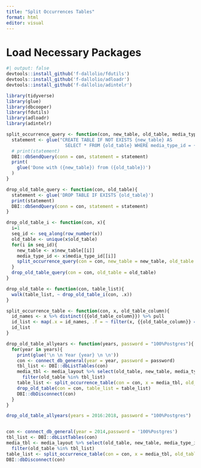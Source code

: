 ```yaml
---
title: "Split Occurrences Tables"
format: html
editor: visual
---
```


# Load Necessary Packages

```r
#| output: false
devtools::install_github('f-dallolio/fdutils')
devtools::install_github('f-dallolio/adloadr')
devtools::install_github('f-dallolio/adintelr')

library(tidyverse)
library(glue)
library(dbcooper)
library(fdutils)
library(adloadr)
library(adintelr)
```

```r
split_occurrence_query <- function(con, new_table, old_table, media_type_id){
  statement <- glue("CREATE TABLE IF NOT EXISTS {new_table} AS 
                      SELECT * FROM {old_table} WHERE media_type_id = {media_type_id}")
  # print(statement)
  DBI::dbSendQuery(conn = con, statement = statement)
  print(
    glue('Done with ({new_table}) from ({old_table})')
  )
}

drop_old_table_query <- function(con, old_table){
  statement <- glue('DROP TABLE IF EXISTS {old_table}')
  print(statement)
  DBI::dbSendQuery(conn = con, statement = statement)
}

drop_old_table_i <- function(con, x){
  i=1
  seq_id <- seq_along(row_number(x))
  old_table <- unique(x$old_table)
  for(i in seq_id){
    new_table <- x$new_table[[i]]
    media_type_id <- x$media_type_id[[i]]
    split_occurrence_query(con = con, new_table = new_table, old_table = old_table, media_type_id = media_type_id)
  }
  drop_old_table_query(con = con, old_table = old_table)
}

drop_old_table <- function(con, table_list){
  walk(table_list, ~ drop_old_table_i(con, .x))
}

split_occurrence_table <- function(con, x, old_table_column){
  id_names <- x %>% distinct({{old_table_column}}) %>% pull
  id_list <- map(.x = id_names, .f = ~ filter(x, {{old_table_column}} == .x)) %>% set_names(id_names)
  id_list
}

drop_old_table_allyears <- function(years, password = "100%Postgres"){
  for(year in years){
    print(glue('\n \n Year {year} \n \n'))
    con <- connect_db_general(year = year, password = password)
    tbl_list <- DBI::dbListTables(con)
    media_tbl <- media_layout %>% select(old_table, new_table, media_type_id) %>% 
      filter(old_table %in% tbl_list)
    table_list <- split_occurrence_table(con = con, x = media_tbl, old_table_column = old_table)
    drop_old_table(con = con, table_list = table_list)
    DBI::dbDisconnect(con)
  }
}
```


```r
drop_old_table_allyears(years = 2016:2018, password = "100%Postgres")


con <- connect_db_general(year = 2014,password = '100%Postgres')
tbl_list <- DBI::dbListTables(con)
media_tbl <- media_layout %>% select(old_table, new_table, media_type_id) %>% 
  filter(old_table %in% tbl_list)
table_list <- split_occurrence_table(con = con, x = media_tbl, old_table_column = old_table)
DBI::dbDisconnect(con)

```
